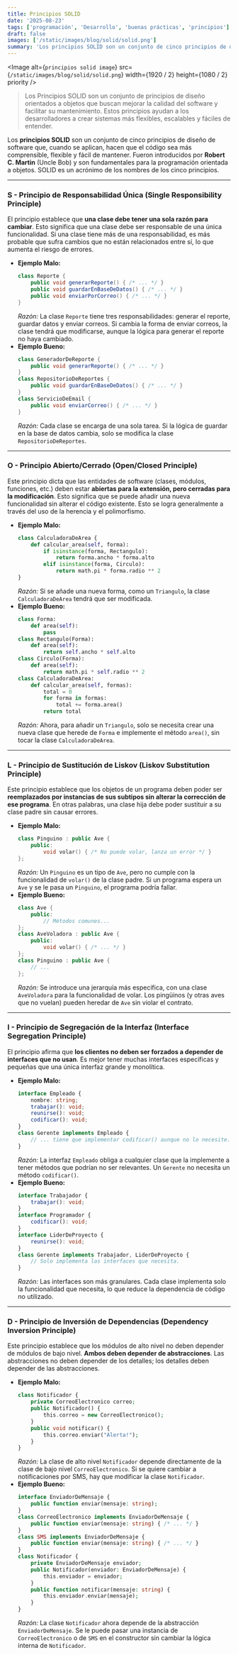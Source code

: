 ```yaml
---
title: Principios SOLID
date: '2025-08-23'
tags: ['programación', 'Desarrollo', 'buenas prácticas', 'principios']
draft: false
images: ['/static/images/blog/solid/solid.png']
summary: 'Los principios SOLID son un conjunto de cinco principios de diseño que buscan mejorar la calidad del software y facilitar su mantenimiento.'
---
```


<Image
  alt={`principios solid image`}
  src={`/static/images/blog/solid/solid.png`}
  width={1920 / 2}
  height={1080 / 2}
  priority
/>

>Los Principios SOLID son un conjunto de principios de diseño orientados a objetos que buscan mejorar la calidad del software y facilitar su mantenimiento. Estos principios ayudan a los desarrolladores a crear sistemas más flexibles, escalables y fáciles de entender.

Los **principios SOLID** son un conjunto de cinco principios de diseño de software que, cuando se aplican, hacen que el código sea más comprensible, flexible y fácil de mantener. Fueron introducidos por **Robert C. Martin** (Uncle Bob) y son fundamentales para la programación orientada a objetos. SOLID es un acrónimo de los nombres de los cinco principios.

-----

### **S** - Principio de Responsabilidad Única (Single Responsibility Principle)

El principio establece que **una clase debe tener una sola razón para cambiar**. Esto significa que una clase debe ser responsable de una única funcionalidad. Si una clase tiene más de una responsabilidad, es más probable que sufra cambios que no están relacionados entre sí, lo que aumenta el riesgo de errores.

  * **Ejemplo Malo:**
    ```java
    class Reporte {
        public void generarReporte() { /* ... */ }
        public void guardarEnBaseDeDatos() { /* ... */ }
        public void enviarPorCorreo() { /* ... */ }
    }
    ```
    *Razón:* La clase `Reporte` tiene tres responsabilidades: generar el reporte, guardar datos y enviar correos. Si cambia la forma de enviar correos, la clase tendrá que modificarse, aunque la lógica para generar el reporte no haya cambiado.
  * **Ejemplo Bueno:**
    ```java
    class GeneradorDeReporte {
        public void generarReporte() { /* ... */ }
    }
    class RepositorioDeReportes {
        public void guardarEnBaseDeDatos() { /* ... */ }
    }
    class ServicioDeEmail {
        public void enviarCorreo() { /* ... */ }
    }
    ```
    *Razón:* Cada clase se encarga de una sola tarea. Si la lógica de guardar en la base de datos cambia, solo se modifica la clase `RepositorioDeReportes`.

-----

### **O** - Principio Abierto/Cerrado (Open/Closed Principle)

Este principio dicta que las entidades de software (clases, módulos, funciones, etc.) deben estar **abiertas para la extensión, pero cerradas para la modificación**. Esto significa que se puede añadir una nueva funcionalidad sin alterar el código existente. Esto se logra generalmente a través del uso de la herencia y el polimorfismo.

  * **Ejemplo Malo:**
    ```python
    class CalculadoraDeArea {
        def calcular_area(self, forma):
            if isinstance(forma, Rectangulo):
                return forma.ancho * forma.alto
            elif isinstance(forma, Circulo):
                return math.pi * forma.radio ** 2
    }
    ```
    *Razón:* Si se añade una nueva forma, como un `Triangulo`, la clase `CalculadoraDeArea` tendrá que ser modificada.
  * **Ejemplo Bueno:**
    ```python
    class Forma:
        def area(self):
            pass
    class Rectangulo(Forma):
        def area(self):
            return self.ancho * self.alto
    class Circulo(Forma):
        def area(self):
            return math.pi * self.radio ** 2
    class CalculadoraDeArea:
        def calcular_area(self, formas):
            total = 0
            for forma in formas:
                total += forma.area()
            return total
    ```
    *Razón:* Ahora, para añadir un `Triangulo`, solo se necesita crear una nueva clase que herede de `Forma` e implemente el método `area()`, sin tocar la clase `CalculadoraDeArea`.

-----

### **L** - Principio de Sustitución de Liskov (Liskov Substitution Principle)

Este principio establece que los objetos de un programa deben poder ser **reemplazados por instancias de sus subtipos sin alterar la corrección de ese programa**. En otras palabras, una clase hija debe poder sustituir a su clase padre sin causar errores.

  * **Ejemplo Malo:**
    ```c++
    class Pinguino : public Ave {
        public:
            void volar() { /* No puede volar, lanza un error */ }
    };
    ```
    *Razón:* Un `Pinguino` es un tipo de `Ave`, pero no cumple con la funcionalidad de `volar()` de la clase padre. Si un programa espera un `Ave` y se le pasa un `Pinguino`, el programa podría fallar.
  * **Ejemplo Bueno:**
    ```c++
    class Ave {
        public:
            // Métodos comunes...
    };
    class AveVoladora : public Ave {
        public:
            void volar() { /* ... */ }
    };
    class Pinguino : public Ave {
        // ...
    };
    ```
    *Razón:* Se introduce una jerarquía más específica, con una clase `AveVoladora` para la funcionalidad de volar. Los pingüinos (y otras aves que no vuelan) pueden heredar de `Ave` sin violar el contrato.

-----

### **I** - Principio de Segregación de la Interfaz (Interface Segregation Principle)

El principio afirma que **los clientes no deben ser forzados a depender de interfaces que no usan**. Es mejor tener muchas interfaces específicas y pequeñas que una única interfaz grande y monolítica.

  * **Ejemplo Malo:**
    ```typescript
    interface Empleado {
        nombre: string;
        trabajar(): void;
        reunirse(): void;
        codificar(): void;
    }
    class Gerente implements Empleado {
        // ... tiene que implementar codificar() aunque no lo necesite.
    }
    ```
    *Razón:* La interfaz `Empleado` obliga a cualquier clase que la implemente a tener métodos que podrían no ser relevantes. Un `Gerente` no necesita un método `codificar()`.
  * **Ejemplo Bueno:**
    ```typescript
    interface Trabajador {
        trabajar(): void;
    }
    interface Programador {
        codificar(): void;
    }
    interface LiderDeProyecto {
        reunirse(): void;
    }
    class Gerente implements Trabajador, LiderDeProyecto {
        // Solo implementa las interfaces que necesita.
    }
    ```
    *Razón:* Las interfaces son más granulares. Cada clase implementa solo la funcionalidad que necesita, lo que reduce la dependencia de código no utilizado.

-----

### **D** - Principio de Inversión de Dependencias (Dependency Inversion Principle)

Este principio establece que los módulos de alto nivel no deben depender de módulos de bajo nivel. **Ambos deben depender de abstracciones**. Las abstracciones no deben depender de los detalles; los detalles deben depender de las abstracciones.

  * **Ejemplo Malo:**
    ```php
    class Notificador {
        private CorreoElectronico correo;
        public Notificador() {
            this.correo = new CorreoElectronico();
        }
        public void notificar() {
            this.correo.enviar("Alerta!");
        }
    }
    ```
    *Razón:* La clase de alto nivel `Notificador` depende directamente de la clase de bajo nivel `CorreoElectronico`. Si se quiere cambiar a notificaciones por SMS, hay que modificar la clase `Notificador`.
  * **Ejemplo Bueno:**
    ```php
    interface EnviadorDeMensaje {
        public function enviar(mensaje: string);
    }
    class CorreoElectronico implements EnviadorDeMensaje {
        public function enviar(mensaje: string) { /* ... */ }
    }
    class SMS implements EnviadorDeMensaje {
        public function enviar(mensaje: string) { /* ... */ }
    }
    class Notificador {
        private EnviadorDeMensaje enviador;
        public Notificador(enviador: EnviadorDeMensaje) {
            this.enviador = enviador;
        }
        public function notificar(mensaje: string) {
            this.enviador.enviar(mensaje);
        }
    }
    ```
    *Razón:* La clase `Notificador` ahora depende de la abstracción `EnviadorDeMensaje`. Se le puede pasar una instancia de `CorreoElectronico` o de `SMS` en el constructor sin cambiar la lógica interna de `Notificador`.